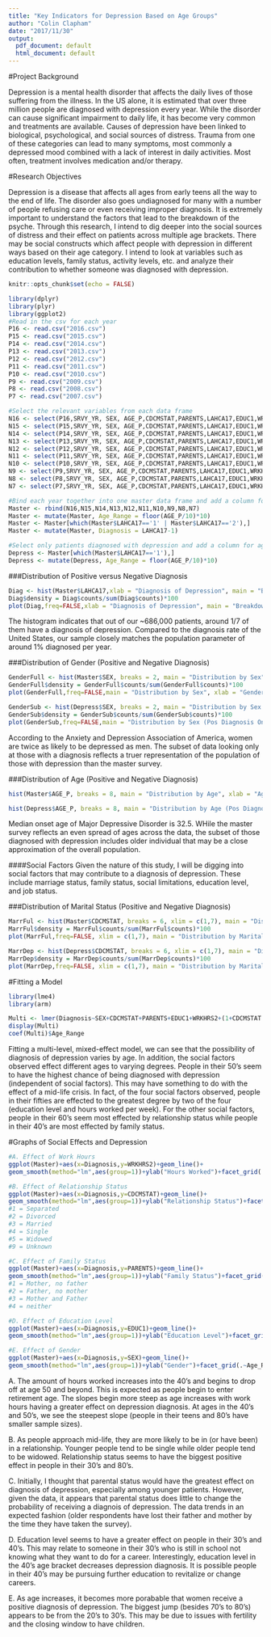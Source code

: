 ---
title: "Key Indicators for Depression Based on Age Groups"
author: "Colin Clapham"
date: "2017/11/30"
output:
  pdf_document: default
  html_document: default
---
#Project Background

Depression is a mental health disorder that affects the daily lives of those suffering from the illness. In the US alone, it is estimated that over three million people are diagnosed with depression every year. While the disorder can cause significant impairment to daily life, it has become very common and treatments are available.
Causes of depression have been linked to biological, psychological, and social sources of distress. Trauma from one of these categories can lead to many symptoms, most commonly a depressed mood combined with a lack of interest in daily activities. Most often, treatment involves medication and/or therapy. 


#Research Objectives

Depression is a disease that affects all ages from early teens all the way to the end of life. The disorder also goes undiagnosed for many with a number of people refusing care or even receiving improper diagnosis. It is extremely important to understand the factors that lead to the breakdown of the psyche.
Through this research, I intend to dig deeper into the social sources of distress and their effect on patients across multiple age brackets. There may be social constructs which affect people with depression in different ways based on their age category. I intend to look at variables such as education levels, family status, activity levels, etc. and analyze their contribution to whether someone was diagnosed with depression.


```{r setup, include=FALSE}
knitr::opts_chunk$set(echo = FALSE)
```


```{r, warning=FALSE, include=FALSE}
library(dplyr)
library(plyr)
library(ggplot2)
#Read in the csv for each year
P16 <- read.csv("2016.csv")
P15 <- read.csv("2015.csv")
P14 <- read.csv("2014.csv")
P13 <- read.csv("2013.csv")
P12 <- read.csv("2012.csv")
P11 <- read.csv("2011.csv")
P10 <- read.csv("2010.csv")
P9 <- read.csv("2009.csv")
P8 <- read.csv("2008.csv")
P7 <- read.csv("2007.csv")
```



```{r,warning=FALSE,include=FALSE}
#Select the relevant variables from each data frame
N16 <- select(P16,SRVY_YR, SEX, AGE_P,CDCMSTAT,PARENTS,LAHCA17,EDUC1,WRKHRS2)
N15 <- select(P15,SRVY_YR, SEX, AGE_P,CDCMSTAT,PARENTS,LAHCA17,EDUC1,WRKHRS2)
N14 <- select(P14,SRVY_YR, SEX, AGE_P,CDCMSTAT,PARENTS,LAHCA17,EDUC1,WRKHRS2)
N13 <- select(P13,SRVY_YR, SEX, AGE_P,CDCMSTAT,PARENTS,LAHCA17,EDUC1,WRKHRS2)
N12 <- select(P12,SRVY_YR, SEX, AGE_P,CDCMSTAT,PARENTS,LAHCA17,EDUC1,WRKHRS2)
N11 <- select(P11,SRVY_YR, SEX, AGE_P,CDCMSTAT,PARENTS,LAHCA17,EDUC1,WRKHRS2)
N10 <- select(P10,SRVY_YR, SEX, AGE_P,CDCMSTAT,PARENTS,LAHCA17,EDUC1,WRKHRS2)
N9 <- select(P9,SRVY_YR, SEX, AGE_P,CDCMSTAT,PARENTS,LAHCA17,EDUC1,WRKHRS2)
N8 <- select(P8,SRVY_YR, SEX, AGE_P,CDCMSTAT,PARENTS,LAHCA17,EDUC1,WRKHRS2)
N7 <- select(P7,SRVY_YR, SEX, AGE_P,CDCMSTAT,PARENTS,LAHCA17,EDUC1,WRKHRS2)
```



```{r,warning=FALSE, include = FALSE}
#Bind each year together into one master data frame and add a column for age bracket
Master <- rbind(N16,N15,N14,N13,N12,N11,N10,N9,N8,N7)
Master <- mutate(Master, Age_Range = floor(AGE_P/10)*10)
Master <- Master[which(Master$LAHCA17=='1' | Master$LAHCA17=='2'),]
Master <- mutate(Master, Diagnosis = LAHCA17-1)

#Select only patients diagnosed with depression and add a column for age bracket
Depress <- Master[which(Master$LAHCA17=='1'),]
Depress <- mutate(Depress, Age_Range = floor(AGE_P/10)*10)
```

###Distribution of Positive versus Negative Diagnosis

```{r}
Diag <- hist(Master$LAHCA17,xlab = "Diagnosis of Depression", main = "Breakdown of Diagnosis", breaks = 2, labels = c("Positive", "Negative"))
Diag$density = Diag$counts/sum(Diag$counts)*100
plot(Diag,freq=FALSE,xlab = "Diagnosis of Depression", main = "Breakdown of Diagnosis", labels = c("Positive", "Negative"))
```

The histogram indicates that out of our ~686,000 patients, around 1/7 of them have a diagnosis of depression. Compared to the diagnosis rate of the United States, our sample closely matches the population parameter of around 1% diagnosed per year. 

###Distribution of Gender (Positive and Negative Diagnosis)

```{r,warning=FALSE}
GenderFull <- hist(Master$SEX, breaks = 2, main = "Distribution by Sex", xlab = "Gender", labels = c("Male", "Female"))
GenderFull$density = GenderFull$counts/sum(GenderFull$counts)*100
plot(GenderFull,freq=FALSE,main = "Distribution by Sex", xlab = "Gender", labels = c("Male", "Female"))

GenderSub <- hist(Depress$SEX, breaks = 2, main = "Distribution by Sex (Pos Diagnosis Only)", xlab = "Gender",labels = c("Male", "Female"))
GenderSub$density = GenderSub$counts/sum(GenderSub$counts)*100
plot(GenderSub,freq=FALSE,main = "Distribution by Sex (Pos Diagnosis Only)", xlab = "Gender", labels = c("Male", "Female"))

```

According to the Anxiety and Depression Association of America, women are twice as likely to be depressed as men. The subset of data looking only at those with a diagnosis reflects a truer representation of the population of those with depression than the master survey.

###Distribution of Age (Positive and Negative Diagnosis)

```{r,warning = FALSE}
hist(Master$AGE_P, breaks = 8, main = "Distribution by Age", xlab = "Age")

hist(Depress$AGE_P, breaks = 8, main = "Distribution by Age (Pos Diagnosis Only)", xlab = "Age")
```

Median onset age of Major Depressive Disorder is 32.5. WHile the master survey reflects an even spread of ages across the data, the subset of those diagnosed with depression includes older individual that may be a close approximation of the overall population. 

####Social Factors
Given the nature of this study, I will be digging into social factors that may contribute to a diagnosis of depression. These include marriage status, family status, social limitations, education level, and job status.

###Distribution of Marital Status (Positive and Negative Diagnosis)

```{r,warning=FALSE}
MarrFul <- hist(Master$CDCMSTAT, breaks = 6, xlim = c(1,7), main = "Distribution by Marital Status", xlab = "Marital Status", labels = c("Separated", "Divorced", "Married", "Single", "Widowed", "Unknown"))
MarrFul$density = MarrFul$counts/sum(MarrFul$counts)*100
plot(MarrFul,freq=FALSE, xlim = c(1,7), main = "Distribution by Marital Status", xlab = "Marital Status", labels = c("Separated", "Divorced", "Married", "Single", "Widowed", "Unknown"))

MarrDep <- hist(Depress$CDCMSTAT, breaks = 6, xlim = c(1,7), main = "Distribution by Marital Status(Pos Diagnosis Only)", xlab = "Marital Status",labels = c("Separated", "Divorced", "Married", "Single", "Widowed", "Unknown"))
MarrDep$density = MarrDep$counts/sum(MarrDep$counts)*100
plot(MarrDep,freq=FALSE, xlim = c(1,7), main = "Distribution by Marital Status (Pos Diagnosis Only)", xlab = "Marital Status", labels = c("Separated", "Divorced", "Married", "Single", "Widowed", "Unknown"))

```

#Fitting a Model

```{r}
library(lme4)
library(arm)

Multi <- lmer(Diagnosis~SEX+CDCMSTAT+PARENTS+EDUC1+WRKHRS2+(1+CDCMSTAT|Age_Range)+(1+PARENTS|Age_Range)+(1+EDUC1|Age_Range)+(1+WRKHRS2|Age_Range), data = Master)
display(Multi)
coef(Multi)$Age_Range
```

Fitting a multi-level, mixed-effect model, we can see that the possibility of diagnosis of depression varies by age. In addition, the social factors observed effect different ages to varying degrees. People in their 50's seem to have the highest chance of being diagnosed with depression (independent of social factors). This may have something to do with the effect of a mid-life crisis. In fact, of the four social factors observed, people in their fifties are effected to the greatest degree by two of the four (education level and hours worked per week). For the other social factors, people in their 60's seem most effected by relationship status while people in their 40's are most effected by family status.

#Graphs of Social Effects and  Depression

```{r}
#A. Effect of Work Hours
ggplot(Master)+aes(x=Diagnosis,y=WRKHRS2)+geom_line()+
geom_smooth(method="lm",aes(group=1))+ylab("Hours Worked")+facet_grid(.~Age_Range)+theme(axis.text.x = element_blank())

#B. Effect of Relationship Status
ggplot(Master)+aes(x=Diagnosis,y=CDCMSTAT)+geom_line()+
geom_smooth(method="lm",aes(group=1))+ylab("Relationship Status")+facet_grid(.~Age_Range)+theme(axis.text.x = element_blank())
#1 = Separated
#2 = Divorced
#3 = Married
#4 = Single
#5 = Widowed
#9 = Unknown

#C. Effect of Family Status
ggplot(Master)+aes(x=Diagnosis,y=PARENTS)+geom_line()+
geom_smooth(method="lm",aes(group=1))+ylab("Family Status")+facet_grid(.~Age_Range)+theme(axis.text.x = element_blank())
#1 = Mother, no father
#2 = Father, no mother
#3 = Mother and Father
#4 = neither

#D. Effect of Education Level
ggplot(Master)+aes(x=Diagnosis,y=EDUC1)+geom_line()+
geom_smooth(method="lm",aes(group=1))+ylab("Education Level")+facet_grid(.~Age_Range)+theme(axis.text.x = element_blank())

#E. Effect of Gender
ggplot(Master)+aes(x=Diagnosis,y=SEX)+geom_line()+
geom_smooth(method="lm",aes(group=1))+ylab("Gender")+facet_grid(.~Age_Range)+theme(axis.text.x = element_blank())
```

A. The amount of hours worked increases into the 40's and begins to drop off at age 50 and beyond. This is expected as people begin to enter retirement age. The slopes begin more steep as age increases with work hours having a greater effect on depression diagnosis. At ages in the 40's and 50's, we see the steepest slope (people in their teens and 80's have smaller sample sizes).

B. As people approach mid-life, they are more likely to be in (or have been) in a relationship. Younger people tend to be single while older people tend to be widowed. Relationship status seems to have the biggest positive effect in people in their 30's and 80's. 

C. Initially, I thought that parental status would have the greatest effect on diagnosis of depression, especially among younger patients. However, given the data, it appears that parental status does little to change the probability of receiving a diagnois of depression. The data trends in an expected fashion (older respondents have lost their father and mother by the time they have taken the survey).

D. Education level seems to have a greater effect on people in their 30's and 40's. This may relate to someone in their 30's who is still in school not knowing what they want to do for a career. Interestingly, education level in the 40's age bracket decreases depression diagnosis. It is possible people in their 40's may be pursuing further education to revitalize or change careers. 

E. As age increases, it becomes more porabable that women receive a positive diagnosis of depression. The biggest jump (besides 70's to 80's) appears to be from the 20's to 30's. This may be due to issues with fertility and the closing window to have children.